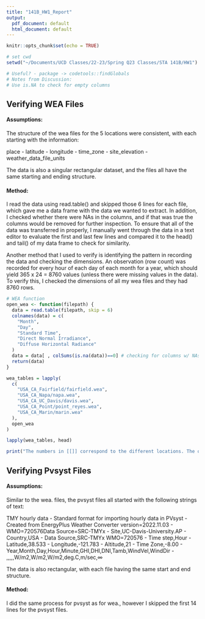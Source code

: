 ```yaml
---
title: "141B_HW1_Report"
output:
  pdf_document: default
  html_document: default
---
```


```r
knitr::opts_chunk$set(echo = TRUE)
```

```r
# set cwd
setwd("~/Documents/UCD Classes/22-23/Spring Q23 Classes/STA 141B/HW1")

# Useful? - package -> codetools::findGlobals
# Notes from Discussion:
# Use is.NA to check for empty columns
```

## Verifying WEA Files


#### Assumptions: 

The structure of the wea files for the 5 locations were consistent, with each starting with the information: 

place - latitude - longitude - time_zone - site_elevation - weather_data_file_units 

The data is also a singular rectangular dataset, and the files all have the same starting and ending structure.


#### Method:

I read the data using read.table() and skipped those 6 lines for each file, which gave me a data frame with the data we wanted to extract. In addition, I checked whether there were NAs in the columns, and if that was true the columns would be removed for further inspection. To ensure that all of the data was transferred in properly, I manually went through the data in a text editor to evaluate the first and last few lines and compared it to the head() and tail() of my data frame to check for similarity.

Another method that I used to verify is identifying the pattern in recording the data and checking the dimensions. An observation (row count) was recorded for every hour of each day of each month for a year, which should yield 365 x 24 = 8760 values (unless there were missing values in the data). To verify this, I checked the dimensions of all my wea files and they had 8760 rows.

```r
# WEA function
open_wea <- function(filepath) {
  data = read.table(filepath, skip = 6)
  colnames(data) = c(
    "Month",
    "Day",
    "Standard Time",
    "Direct Normal Irradiance",
    "Diffuse Horizontal Radiance"
  )
  data = data[ , colSums(is.na(data))==0] # checking for columns w/ NAs
  return(data)
}
```

```r
wea_tables = lapply(
  c(
    "USA_CA_Fairfield/fairfield.wea",
    "USA_CA_Napa/napa.wea",
    "USA_CA_UC_Davis/davis.wea",
    "USA_CA_Point/point_reyes.wea",
    "USA_CA_Marin/marin.wea"
  ),
  open_wea
)
```


```r
lapply(wea_tables, head)
```

```r
print("The numbers in [[]] correspond to the different locations. The order is: Fairfield, Napa, Davis, Point, and Marin.")
```


## Verifying Pvsyst Files


#### Assumptions:

Similar to the wea. files, the pvsyst files all started with the following strings of text:

TMY hourly data - Standard format for importing hourly data in PVsyst - Created from EnergyPlus Weather Converter version=2022.11.03 - WMO=720576Data Source=SRC-TMYx - Site,UC-Davis-University.AP - Country,USA - Data Source,SRC-TMYx WMO=720576 - Time step,Hour - Latitude,38.533 - Longitude,-121.783 - Altitude,21 - Time Zone,-8.00 - Year,Month,Day,Hour,Minute,GHI,DHI,DNI,Tamb,WindVel,WindDir - ,,,,,W/m2,W/m2,W/m2,deg.C,m/sec,∞

The data is also rectangular, with each file having the same start and end structure.


#### Method:

I did the same process for pvsyst as for wea., however I skipped the first 14 lines for the pvsyst files.





